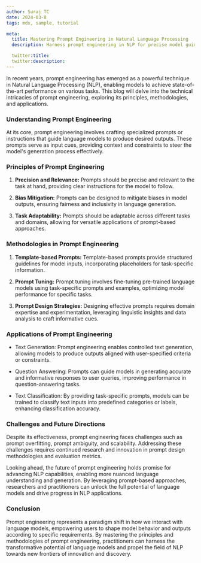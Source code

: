 ```yaml
---
author: Suraj TC
date: 2024-03-8
tags: mdx, sample, tutorial

meta:
  title: Mastering Prompt Engineering in Natural Language Processing
  description: Harness prompt engineering in NLP for precise model guidance. Craft cues to enhance text generation, question answering, and classification. Navigate challenges, explore future prospects, and drive innovation.

  twitter:title:
  twitter:description:
---
```


In recent years, prompt engineering has emerged as a powerful technique in Natural Language Processing (NLP), enabling models to achieve state-of-the-art performance on various tasks. This blog will delve into the technical intricacies of prompt engineering, exploring its principles, methodologies, and applications.

### Understanding Prompt Engineering

At its core, prompt engineering involves crafting specialized prompts or instructions that guide language models to produce desired outputs. These prompts serve as input cues, providing context and constraints to steer the model's generation process effectively.

### Principles of Prompt Engineering

1. **Precision and Relevance:** Prompts should be precise and relevant to the task at hand, providing clear instructions for the model to follow.

2. **Bias Mitigation:** Prompts can be designed to mitigate biases in model outputs, ensuring fairness and inclusivity in language generation.

3. **Task Adaptability:** Prompts should be adaptable across different tasks and domains, allowing for versatile applications of prompt-based approaches.

### Methodologies in Prompt Engineering

1. **Template-based Prompts:** Template-based prompts provide structured guidelines for model inputs, incorporating placeholders for task-specific information.

2. **Prompt Tuning:** Prompt tuning involves fine-tuning pre-trained language models using task-specific prompts and examples, optimizing model performance for specific tasks.

3. **Prompt Design Strategies:** Designing effective prompts requires domain expertise and experimentation, leveraging linguistic insights and data analysis to craft informative cues.

### Applications of Prompt Engineering

- Text Generation: Prompt engineering enables controlled text generation, allowing models to produce outputs aligned with user-specified criteria or constraints.

- Question Answering: Prompts can guide models in generating accurate and informative responses to user queries, improving performance in question-answering tasks.

- Text Classification: By providing task-specific prompts, models can be trained to classify text inputs into predefined categories or labels, enhancing classification accuracy.

### Challenges and Future Directions

Despite its effectiveness, prompt engineering faces challenges such as prompt overfitting, prompt ambiguity, and scalability. Addressing these challenges requires continued research and innovation in prompt design methodologies and evaluation metrics.

Looking ahead, the future of prompt engineering holds promise for advancing NLP capabilities, enabling more nuanced language understanding and generation. By leveraging prompt-based approaches, researchers and practitioners can unlock the full potential of language models and drive progress in NLP applications.

### Conclusion

Prompt engineering represents a paradigm shift in how we interact with language models, empowering users to shape model behavior and outputs according to specific requirements. By mastering the principles and methodologies of prompt engineering, practitioners can harness the transformative potential of language models and propel the field of NLP towards new frontiers of innovation and discovery.
